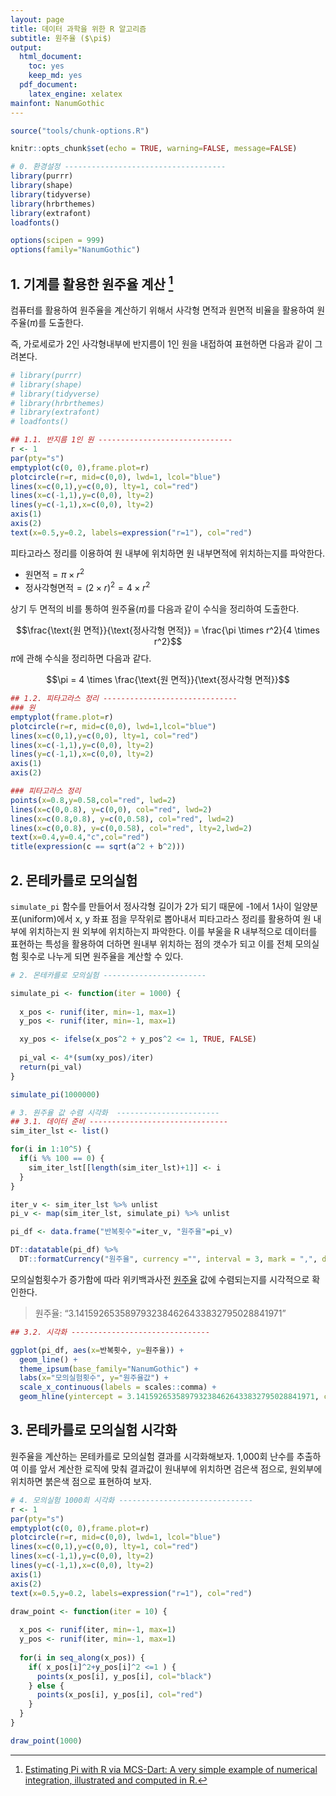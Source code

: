 ```yaml
---
layout: page
title: 데이터 과학을 위한 R 알고리즘
subtitle: 원주율 ($\pi$)
output:
  html_document: 
    toc: yes
    keep_md: yes
  pdf_document:
    latex_engine: xelatex
mainfont: NanumGothic
---
```


```r
source("tools/chunk-options.R") 

knitr::opts_chunk$set(echo = TRUE, warning=FALSE, message=FALSE)

# 0. 환경설정 ------------------------------------
library(purrr)
library(shape)
library(tidyverse)
library(hrbrthemes)
library(extrafont)
loadfonts()

options(scipen = 999)
options(family="NanumGothic")

```

## 1. 기계를 활용한 원주율 계산 [^r-monte-carlo] {#pi}

[^r-monte-carlo]: [Estimating Pi with R via MCS-Dart: A very simple example of numerical integration, illustrated and computed in R.](http://giventhedata.blogspot.kr/2012/09/estimating-pi-with-r-via-mcs-dart-very.html)

컴퓨터를 활용하여 원주율을 계산하기 위해서 사각형 면적과 원면적 비율을 활용하여 원주율($\pi$)를 도출한다.

즉, 가로세로가 2인 사각형내부에 반지름이 1인 원을 내접하여 표현하면 다음과 같이 그려본다.

``` r
# library(purrr)
# library(shape)
# library(tidyverse)
# library(hrbrthemes)
# library(extrafont)
# loadfonts()

## 1.1. 반지름 1인 원 ------------------------------
r <- 1
par(pty="s")
emptyplot(c(0, 0),frame.plot=r)
plotcircle(r=r, mid=c(0,0), lwd=1, lcol="blue")
lines(x=c(0,1),y=c(0,0), lty=1, col="red")
lines(x=c(-1,1),y=c(0,0), lty=2)
lines(y=c(-1,1),x=c(0,0), lty=2)
axis(1)
axis(2)
text(x=0.5,y=0.2, labels=expression("r=1"), col="red")
```

피타고라스 정리를 이용하여 원 내부에 위치하면 원 내부면적에 위치하는지를 파악한다.

- $\text{원면적} = \pi \times r^2$
- $\text{정사각형면적} = {(2 \times r)}^2 = 4 \times r^2$

상기 두 면적의 비를 통하여 원주율($\pi$)를 다음과 같이 수식을 정리하여 도출한다.

$$\frac{\text{원 면적}}{\text{정사각형 면적}} = \frac{\pi \times r^2}{4 \times r^2}$$
$\pi$에 관해 수식을 정리하면 다음과 같다.

$$\pi = 4 \times \frac{\text{원 면적}}{\text{정사각형 면적}}$$


``` r
## 1.2. 피타고라스 정리 ------------------------------
### 원
emptyplot(frame.plot=r)
plotcircle(r=r, mid=c(0,0), lwd=1,lcol="blue")
lines(x=c(0,1),y=c(0,0), lty=1, col="red")
lines(x=c(-1,1),y=c(0,0), lty=2)
lines(y=c(-1,1),x=c(0,0), lty=2)
axis(1)
axis(2)

### 피타고라스 정리
points(x=0.8,y=0.58,col="red", lwd=2)
lines(x=c(0,0.8), y=c(0,0), col="red", lwd=2)
lines(x=c(0.8,0.8), y=c(0,0.58), col="red", lwd=2)
lines(x=c(0,0.8), y=c(0,0.58), col="red", lty=2,lwd=2)
text(x=0.4,y=0.4,"c",col="red")
title(expression(c == sqrt(a^2 + b^2)))
```

## 2. 몬테카를로 모의실험  {#r-monte-carlo-sim}

`simulate_pi` 함수를 만들어서 정사각형 길이가 2가 되기 때문에 -1에서 1사이 일양분포(uniform)에서 x, y 좌표 점을 
무작위로 뽑아내서 피타고라스 정리를 활용하여 원 내부에 위치하는지 원 외부에 위치하는지 파악한다.
이를 부울을 R 내부적으로 데이터를 표현하는 특성을 활용하여 더하면 원내부 위치하는 점의 갯수가 되고 이를 
전체 모의실험 횟수로 나누게 되면 원주율을 계산할 수 있다.

``` r
# 2. 몬테카를로 모의실험 -----------------------

simulate_pi <- function(iter = 1000) {
  
  x_pos <- runif(iter, min=-1, max=1)
  y_pos <- runif(iter, min=-1, max=1)

  xy_pos <- ifelse(x_pos^2 + y_pos^2 <= 1, TRUE, FALSE)
  
  pi_val <- 4*(sum(xy_pos)/iter)
  return(pi_val)
}

simulate_pi(1000000)

# 3. 원주율 값 수렴 시각화  -----------------------
## 3.1. 데이터 준비 -------------------------------
sim_iter_lst <- list()

for(i in 1:10^5) {
  if(i %% 100 == 0) {
    sim_iter_lst[[length(sim_iter_lst)+1]] <- i
  }
}

iter_v <- sim_iter_lst %>% unlist
pi_v <- map(sim_iter_lst, simulate_pi) %>% unlist

pi_df <- data.frame("반복횟수"=iter_v, "원주율"=pi_v)

DT::datatable(pi_df) %>% 
  DT::formatCurrency("원주율", currency ="", interval = 3, mark = ",", digits = 5)
```

모의실험횟수가 증가함에 따라 위키백과사전 [원주율](https://ko.wikipedia.org/wiki/%EC%9B%90%EC%A3%BC%EC%9C%A8) 값에 수렴되는지를 
시각적으로 확인한다. 

> 원주율: "3.1415926535897932384626433832795028841971"

``` r
## 3.2. 시각화 -------------------------------

ggplot(pi_df, aes(x=반복횟수, y=원주율)) +
  geom_line() +
  theme_ipsum(base_family="NanumGothic") +
  labs(x="모의실험횟수", y="원주율값") +
  scale_x_continuous(labels = scales::comma) +
  geom_hline(yintercept = 3.1415926535897932384626433832795028841971, color="red")
```

## 3. 몬테카를로 모의실험 시각화 {#r-monte-carlo-sim-viz}

원주율을 계산하는 몬테카를로 모의실험 결과를 시각화해보자.
1,000회 난수를 추출하여 이를 앞서 계산한 로직에 맞춰 결과값이 원내부에 위치하면 검은색 점으로,
원외부에 위치하면 붉은색 점으로 표현하여 보자.


``` r
# 4. 모의실험 1000회 시각화 ------------------------------
r <- 1
par(pty="s")
emptyplot(c(0, 0),frame.plot=r)
plotcircle(r=r, mid=c(0,0), lwd=1, lcol="blue")
lines(x=c(0,1),y=c(0,0), lty=1, col="red")
lines(x=c(-1,1),y=c(0,0), lty=2)
lines(y=c(-1,1),x=c(0,0), lty=2)
axis(1)
axis(2)
text(x=0.5,y=0.2, labels=expression("r=1"), col="red")

draw_point <- function(iter = 10) {
  
  x_pos <- runif(iter, min=-1, max=1)
  y_pos <- runif(iter, min=-1, max=1)
  
  for(i in seq_along(x_pos)) {
    if( x_pos[i]^2+y_pos[i]^2 <=1 ) {
      points(x_pos[i], y_pos[i], col="black")
    } else {
      points(x_pos[i], y_pos[i], col="red")
    }
  } 
}

draw_point(1000)
```

